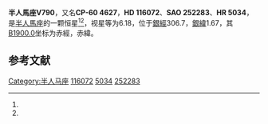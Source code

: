 {{Starbox begin
| name = 半人馬座V790
}}
{{Starbox observe
| epoch = [[J2000.0|J2000.0]]
| constell = [[半人馬座|半人馬座]]<ref name=SIMBAD>{{cite web
 | url=http://simbad.u-strasbg.fr/simbad/sim-id?Ident=HR+5034
 | title =Pulsating variable Star
 | publisher=Centre de Données astronomiques de Strasbourg
 | work=SIMBAD
 | accessdate=2012-07-13}}</ref><ref name=DATA>{{cite web
 | url=http://vizier.u-strasbg.fr/viz-bin/VizieR-5?-out.add=.&-source=5050&-corr=PK=HR&-out.max=9999&HR=5034
 | title=VizieR Detailed Page
 | accessdate=2012-07-13
 | archive-date=2016-03-04
 | archive-url=https://web.archive.org/web/20160304214503/http://vizier.u-strasbg.fr/viz-bin/VizieR-5?-out.add=.&-source=5050&-corr=PK=HR&-out.max=9999&HR=5034
 | dead-url=no
 }}</ref>
| 星官 = 
| ra = {{RA|13|22|35.7}}<ref name=SIMBAD /><ref name=DATA />
| dec = {{DEC|-60|58|20}}<ref name=SIMBAD /><ref name=DATA />
| appmag_v = 6.18<ref name=SIMBAD /><ref name=DATA />
}}
{{Starbox character
| class = B2.5Vn<ref name=SIMBAD /><ref name=DATA />
| b-v = 0.01<ref name=SIMBAD /><ref name=DATA />
| u-b = -0.58<ref name=SIMBAD /><ref name=DATA />
| r-i = <ref name=SIMBAD /><ref name=DATA />
| variable = 
}}
{{Starbox astrometry
| radial_v = -0.58
| prop_mo_ra = 3
| parallax = 
| p_error = 
}}
{{Starbox catalog
| names =CP-60 4627，[[SAO星表|SAO]] 252283，[[HD星表|HD]] 116072，[[HR星表|HR]] 5034}}
{{Starbox reference |Simbad=HR+5034}}
{{Starbox end}}

'''半人馬座V790'''，又名'''CP-60 4627'''，'''HD 116072'''、'''SAO 252283'''、'''HR 5034'''，是[[半人馬座|半人馬座]]的一颗恒星<ref name=SIMBAD /><ref name=DATA />，视星等为6.18，位于[[銀道座標系|銀經]]306.7，[[銀道座標系|銀緯]]1.67，其[[B1900.0|B1900.0]]坐标为赤經{{RA|13|16|7.7}}，赤緯{{DEC|-60|1.67|52}}。

== 参考文献 ==
{{reflist}}

{{star-stub}}

{{半人馬座恒星}}
[[Category:半人马座|Category:半人马座]]
[[Category:HD和HDE天體|116072]]
[[Category:HR天體|5034]]
[[Category:SAO天體|252283]]